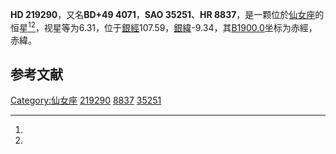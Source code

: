 {{Starbox begin
| name = HD 219290
}}
{{Starbox observe
| epoch = [[J2000.0|J2000.0]]
| constell = [[仙女座|仙女座]]<ref name=SIMBAD>{{cite web
 | url=http://simbad.u-strasbg.fr/simbad/sim-id?Ident=HR+8837
 | title=Pulsating variable Star
 | publisher=Centre de Données astronomiques de Strasbourg
 | work=SIMBAD
 | accessdate=2012-07-13
 | archive-date=2016-03-18
 | archive-url=https://web.archive.org/web/20160318001942/http://simbad.u-strasbg.fr/simbad/sim-id?Ident=HR+8837
 | dead-url=no
 }}</ref><ref name=DATA>{{cite web
 | url=http://vizier.u-strasbg.fr/viz-bin/VizieR-5?-out.add=.&-source=5050&-corr=PK=HR&-out.max=9999&HR=8837
 | title=VizieR Detailed Page
 | accessdate=2012-07-13
 | archive-date=2016-03-05
 | archive-url=https://web.archive.org/web/20160305021753/http://vizier.u-strasbg.fr/viz-bin/VizieR-5?-out.add=.&-source=5050&-corr=PK=HR&-out.max=9999&HR=8837
 | dead-url=no
 }}</ref>
| 星官 = 
| ra = {{RA|23|14|14.3}}<ref name=SIMBAD /><ref name=DATA />
| dec = {{DEC|+50|37|4}}<ref name=SIMBAD /><ref name=DATA />
| appmag_v = 6.31<ref name=SIMBAD /><ref name=DATA />
}}
{{Starbox character
| class = A0V<ref name=SIMBAD /><ref name=DATA />
| b-v = <ref name=SIMBAD /><ref name=DATA />
| u-b = <ref name=SIMBAD /><ref name=DATA />
| r-i = <ref name=SIMBAD /><ref name=DATA />
| variable = 
}}
{{Starbox astrometry
| radial_v = 
| prop_mo_ra = -14
| parallax = 
| p_error = 
}}
{{Starbox catalog
| names =BD+49 4071，[[SAO星表|SAO]] 35251，[[HD星表|HD]] 219290，[[HR星表|HR]] 8837}}
{{Starbox reference |Simbad=HR+8837}}
{{Starbox end}}

'''HD 219290'''，又名'''BD+49 4071'''，'''SAO 35251'''、'''HR 8837'''，是一颗位於[[仙女座|仙女座]]的恒星<ref name=SIMBAD /><ref name=DATA />，视星等为6.31，位于[[銀道座標系|銀經]]107.59，[[銀道座標系|銀緯]]-9.34，其[[B1900.0|B1900.0]]坐标为赤經{{RA|23|9|40.1}}，赤緯{{DEC|+50|-9.34|25}}。

== 参考文献 ==
{{reflist}}

{{star-stub}}

[[Category:仙女座|Category:仙女座]]
[[Category:HD和HDE天體|219290]]
[[Category:HR天體|8837]]
[[Category:SAO天體|35251]]